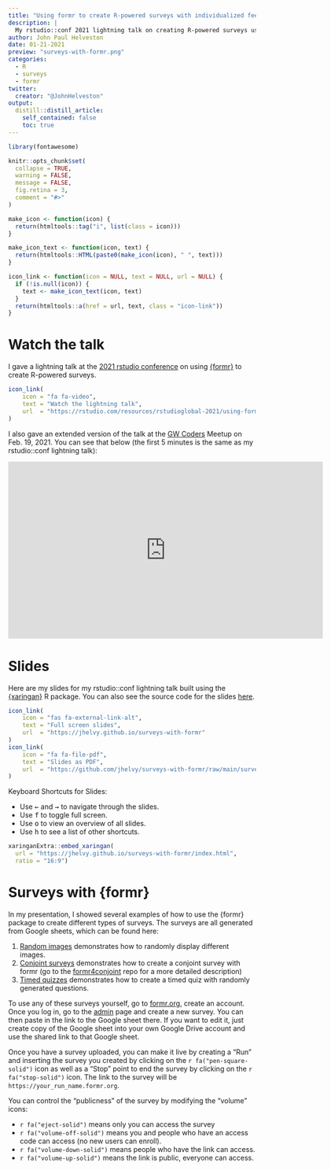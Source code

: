 ```yaml
---
title: "Using formr to create R-powered surveys with individualized feedback"
description: |
  My rstudio::conf 2021 lightning talk on creating R-powered surveys using {formr}"
author: John Paul Helveston
date: 01-21-2021
preview: "surveys-with-formr.png"
categories:
  - R
  - surveys
  - formr
twitter:
  creator: "@JohnHelveston"
output:
  distill::distill_article:
    self_contained: false
    toc: true
---
```


```r
library(fontawesome)

knitr::opts_chunk$set(
  collapse = TRUE,
  warning = FALSE,
  message = FALSE,
  fig.retina = 3,
  comment = "#>"
)

make_icon <- function(icon) {
  return(htmltools::tag("i", list(class = icon)))
}

make_icon_text <- function(icon, text) {
  return(htmltools::HTML(paste0(make_icon(icon), " ", text)))
}

icon_link <- function(icon = NULL, text = NULL, url = NULL) {
  if (!is.null(icon)) {
    text <- make_icon_text(icon, text)
  }
  return(htmltools::a(href = url, text, class = "icon-link"))
}
```

# Watch the talk

I gave a lightning talk at the [2021 rstudio conference](https://www.rstudio.com/resources/rstudioglobal-2021/) on using [{formr}](https://formr.org/) to create R-powered surveys. 

```r
icon_link(
    icon = "fa fa-video",
    text = "Watch the lightning talk",
    url  = "https://rstudio.com/resources/rstudioglobal-2021/using-formr-to-create-r-powered-surveys-with-individualized-feedback/"
)
```

I also gave an extended version of the talk at the [GW Coders](http://gwcoders.github.io/) Meetup on Feb. 19, 2021. You can see that below (the first 5 minutes is the same as my rstudio::conf lightning talk): 

<iframe width="640" height="360" src="https://www.youtube.com/embed/Hjosc_NQ3t0" title="YouTube video player" frameborder="0" allow="accelerometer; autoplay; clipboard-write; encrypted-media; gyroscope; picture-in-picture" allowfullscreen></iframe>

# Slides

Here are my slides for my rstudio::conf lightning talk built using the [{xaringan}](https://github.com/yihui/xaringan) R package. You can also see the source code for the slides [here](https://github.com/jhelvy/surveys-with-formr).

```r
icon_link(
    icon = "fas fa-external-link-alt",
    text = "Full screen slides",
    url  = "https://jhelvy.github.io/surveys-with-formr"
)
icon_link(
    icon = "fa fa-file-pdf",
    text = "Slides as PDF",
    url  = "https://github.com/jhelvy/surveys-with-formr/raw/main/surveys-with-formr.pdf"
)
```

Keyboard Shortcuts for Slides:

- Use <kbd>←</kbd> and <kbd>→</kbd> to navigate through the slides.
- Use <kbd>f</kbd> to toggle full screen.
- Use <kbd>o</kbd> to view an overview of all slides.
- Use <kbd>h</kbd> to see a list of other shortcuts.

```r
xaringanExtra::embed_xaringan(
  url = "https://jhelvy.github.io/surveys-with-formr/index.html",
  ratio = "16:9")
```

# Surveys with {formr}

In my presentation, I showed several examples of how to use the {formr} package to create different types of surveys. The surveys are all generated from Google sheets, which can be found here:

1. [Random images](https://docs.google.com/spreadsheets/d/1hs551J6PYJNxc4sftmJyUqj6XYGYFVnN_5faQBWY7cs/edit?usp=sharing) demonstrates how to randomly display different images.
2. [Conjoint surveys](https://docs.google.com/spreadsheets/d/1Ih3Pt6uz-gp5vc0SBxBzl4K0aZoRLwI6dtdtZiXSLz0/) demonstrates how to create a conjoint survey with formr (go to the [formr4conjoint](https://github.com/jhelvy/formr4conjoint) repo for a more detailed description)
3. [Timed quizzes](https://docs.google.com/spreadsheets/d/1PAHG15ijvVpCO3Ny9biAnzJTonLLfzPDDBKg1vA0ZEs/edit?usp=sharing) demonstrates how to create a timed quiz with randomly generated questions.

To use any of these surveys yourself, go to [formr.org](https://formr.org/), create an account. Once you log in, go to the [admin](https://formr.org/admin) page and create a new survey. You can then paste in the link to the Google sheet there. If you want to edit it, just create copy of the Google sheet into your own Google Drive account and use the shared link to that Google sheet.

Once you have a survey uploaded, you can make it live by creating a "Run" and inserting the survey you created by clicking on the `r fa("pen-square-solid")` icon as well as a "Stop" point to end the survey by clicking on the `r fa("stop-solid")` icon. The link to the survey will be `https://your_run_name.formr.org`.

You can control the "publicness" of the survey by modifying the "volume" icons:

- `r fa("eject-solid")` means only you can access the survey
- `r fa("volume-off-solid")` means you and people who have an access code can access (no new users can enroll).
- `r fa("volume-down-solid")` means people who have the link can access.
- `r fa("volume-up-solid")` means the link is public, everyone can access.
